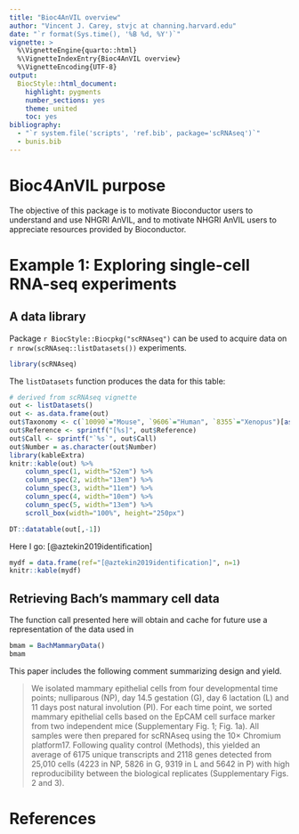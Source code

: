 ```yaml
---
title: "Bioc4AnVIL overview"
author: "Vincent J. Carey, stvjc at channing.harvard.edu"
date: "`r format(Sys.time(), '%B %d, %Y')`"
vignette: >
  %\VignetteEngine{quarto::html}
  %\VignetteIndexEntry{Bioc4AnVIL overview}
  %\VignetteEncoding{UTF-8}
output:
  BiocStyle::html_document:
    highlight: pygments
    number_sections: yes
    theme: united
    toc: yes
bibliography: 
  - "`r system.file('scripts', 'ref.bib', package='scRNAseq')`"
  - bunis.bib
---
```


# Bioc4AnVIL purpose

The objective of this package is to motivate
Bioconductor users to understand and use NHGRI AnVIL,
and to motivate NHGRI AnVIL users to appreciate
resources provided by Bioconductor.

# Example 1: Exploring single-cell RNA-seq experiments

## A data library

Package `r BiocStyle::Biocpkg("scRNAseq")` can be used to acquire
data on `r nrow(scRNAseq::listDatasets())` experiments.

```r
library(scRNAseq)
```

The `listDatasets` function produces the data for
this table:

```r
# derived from scRNAseq vignette
out <- listDatasets()
out <- as.data.frame(out)
out$Taxonomy <- c(`10090`="Mouse", `9606`="Human", `8355`="Xenopus")[as.character(out$Taxonomy)]
out$Reference <- sprintf("[%s]", out$Reference)
out$Call <- sprintf("`%s`", out$Call)
out$Number = as.character(out$Number)
library(kableExtra)
knitr::kable(out) %>% 
    column_spec(1, width="52em") %>% 
    column_spec(2, width="13em") %>% 
    column_spec(3, width="11em") %>% 
    column_spec(4, width="10em") %>% 
    column_spec(5, width="13em") %>% 
    scroll_box(width="100%", height="250px")
```

```r
DT::datatable(out[,-1])
```

Here I go: [@aztekin2019identification]


<span data-qmd="[@aztekin2019identification]"/>
```r
mydf = data.frame(ref="[@aztekin2019identification]", n=1)
knitr::kable(mydf)
```

## Retrieving Bach's mammary cell data

The function call presented here will obtain
and cache for future use a representation
of the data used in 

```r
bmam = BachMammaryData()
bmam
```

This paper includes the following comment
summarizing design and yield.

> We isolated mammary epithelial cells from four developmental time points; nulliparous (NP), day 14.5 gestation (G), day 6 lactation (L) and 11 days post natural involution (PI). For each time point, we sorted mammary epithelial cells based on the EpCAM cell surface marker from two independent mice (Supplementary Fig. 1; Fig. 1a). All samples were then prepared for scRNAseq using the 10× Chromium platform17. Following quality control (Methods), this yielded an average of 6175 unique transcripts and 2118 genes detected from 25,010 cells (4223 in NP, 5826 in G, 9319 in L and 5642 in P) with high reproducibility between the biological replicates (Supplementary Figs. 2 and 3). 

# References
